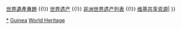{{Navbox
|name  = 幾內亞世界遺產
|title = {{GUI}}[[世界遗产]]
|state = autocollapse
|image = {{location map+ |Guinea |caption= |places=
<!-- 自然遺產 /-->
             {{location map~ |Guinea |label=115 |position=bottom |link=宁巴山严格自然保护区 |mark=Green 00ff00 pog.svg 
                |lat_deg=7 |lat_min=36 |lat_sec=11.448 |lat_dir=N
                |lon_deg=8 |lon_min=23 |lon_sec=27.492 |lon_dir=W
             }}
         }}

|basestyle  = background:#D1E5F2;
|titlestyle = background-color: #B5D8EF
|belowstyle = font-size:85%;

|group2 = 文化遺產
|list2  =

|group1 = 自然遺產
|list1  = <div>
{{nowrap|{{colortext|155|c=limegreen}}{{smallsup|A}}{{smallsup|†}}：[[宁巴山严格自然保护区|寧巴山自然保護區]]}}
</div>

|group3 = 複合遺產
|list3  = 

| below = 「A」與[[象牙海岸]]共有；「†」瀕危。<br/>[[Portal:世界遗产|世界遺產主題首頁]] {{!}} [[WikiProject:世界遗产|世界遺產專題]] {{!}} [[世界遗产]] {{!}} [[非洲世界遗产列表]] {{!}} [[:Commons:Category:World Heritage Sites in Guinea|维基共享资源]]|
}}
<noinclude>
{{collapsible option}}
[[Category:几内亚世界遗产|*]]
[[Category:非洲世界遺產模板|Guinea]]
[[Category:幾內亞模板|World Heritage]]
</noinclude>